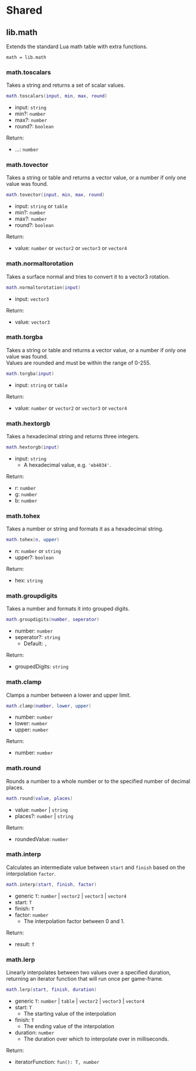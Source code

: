 # Shared

## lib.math

Extends the standard Lua math table with extra functions.

```
math = lib.math
```

### math.toscalars

Takes a string and returns a set of scalar values.

```lua copy
math.toscalars(input, min, max, round)
```

- input: `string`
- min?: `number`
- max?: `number`
- round?: `boolean`

Return:

- ...: `number`

### math.tovector

Takes a string or table and returns a vector value, or a number if only one value was found.

```lua copy
math.tovector(input, min, max, round)
```

- input: `string` or `table`
- min?: `number`
- max?: `number`
- round?: `boolean`

Return:

- value: `number` or `vector2` or `vector3` or `vector4`

### math.normaltorotation

Takes a surface normal and tries to convert it to a vector3 rotation.

```lua copy
math.normaltorotation(input)
```

- input: `vector3`

Return:

- value: `vector3`

### math.torgba

Takes a string or table and returns a vector value, or a number if only one value was found.  
Values are rounded and must be within the range of 0-255.

```lua copy
math.torgba(input)
```

- input: `string` or `table`

Return:

- value: `number` or `vector2` or `vector3` or `vector4`

### math.hextorgb

Takes a hexadecimal string and returns three integers.

```lua copy
math.hextorgb(input)
```

- input: `string`
  - A hexadecimal value, e.g. `'eb4034'`.

Return:

- r: `number`
- g: `number`
- b: `number`

### math.tohex

Takes a number or string and formats it as a hexadecimal string.

```lua copy
math.tohex(n, upper)
```

- n: `number` or `string`
- upper?: `boolean`

Return:

- hex: `string`

### math.groupdigits

Takes a number and formats it into grouped digits.

```lua copy
math.groupdigits(number, seperator)
```

- number: `number`
- seperator?: `string`
  - Default: `,`

Return:

- groupedDigits: `string`

### math.clamp

Clamps a number between a lower and upper limit.

```lua copy
math.clamp(number, lower, upper)
```

- number: `number`
- lower: `number`
- upper: `number`

Return:

- number: `number`

### math.round

Rounds a number to a whole number or to the specified number of decimal places.

```lua copy
math.round(value, places)
```

- value: `number` | `string`
- places?: `number` | `string`

Return:

- roundedValue: `number`

### math.interp

Calculates an intermediate value between `start` and `finish` based on the interpolation `factor`.

```lua copy
math.interp(start, finish, factor)
```

- generic `T`: `number` | `vector2` | `vector3` | `vector4`
- start: `T`
- finish: `T`
- factor: `number`
  - The interpolation factor between 0 and 1.

Return:

- result: `T`

### math.lerp

Linearly interpolates between two values over a specified duration, returning an iterator function that will run once per game-frame.

```lua copy
math.lerp(start, finish, duration)
```

- generic `T`: `number` | `table` | `vector2` | `vector3` | `vector4`
- start: `T`
  - The starting value of the interpolation
- finish: `T`
  - The ending value of the interpolation
- duration: `number`
  - The duration over which to interpolate over in milliseconds.

Return:

- iteratorFunction: `fun(): T, number`
